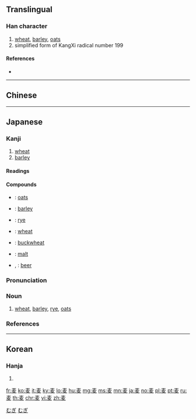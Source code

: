 {{character info/new}}
{{also|麥}}
==Translingual==
{{stroke order|type=animate}}
{{stroke order|type=janimate}}

===Han character===
{{Han char|rn=199|rad=麦|as=00|sn=7|four=|canj=QME|ids=⿱龶夂}}

# [[wheat]], [[barley]], [[oats]]
# simplified form of KangXi radical number 199

====References====
* {{Han ref|kx=1512.090|dkj=47718|dj=2041.020|hdz=74600.020|uh=9EA6|ud=40614}}

----

==Chinese==
{{zh-see|麥}}

----

==Japanese==

===Kanji===
{{ja-kanji|grade=2|rs=麥00|style=s|kyu=麥}}

# [[wheat]]
# [[barley]]

====Readings====
{{ja-readings|goon=[[みゃく]] (myaku)|kanon=[[ばく]] (baku)|kun=[[むぎ]] (mugi)}}

====Compounds====
{{der-top|Compounds}}
* {{ja-r|燕麦|えんばく}}: [[oats]]
* {{ja-r|大麦|おおむぎ}}: [[barley]]
* {{ja-r|黒麦|くろむぎ}}: [[rye]]
* {{ja-r|小麦|こむぎ}}: [[wheat]]
* {{ja-r|蕎麦|そば}}: [[buckwheat]]
* {{ja-r|麦芽|ばくが}}: [[malt]]
* {{ja-r|麦酒|ビール}}, {{ja-r|麦酒|ばくしゅ}}: [[beer]]
{{der-bottom}}

{{ja-kanjitab|むぎ|yomi=k}}

===Pronunciation===
{{ja-pron|yomi=k|むぎ|acc=1|acc_ref=DJR,NHK}}

===Noun===
{{ja-noun|むぎ}}

# [[wheat]], [[barley]], [[rye]], [[oats]]

===References===
<references/>

[[Category:Japanese basic words|むぎ]]
[[Category:ja:Grains|むぎ]]

----

==Korean==

===Hanja===
{{ko-hanja|hangeul=맥|eumhun=|rv=maek|mr=maek|y=mayk}}

# {{defn|lang=ko|sort=麦00}}

[[Category:CJKV radicals| ]]

[[fr:麦]]
[[ko:麦]]
[[it:麦]]
[[ky:麦]]
[[lo:麦]]
[[hu:麦]]
[[mg:麦]]
[[ms:麦]]
[[mn:麦]]
[[ja:麦]]
[[no:麦]]
[[pl:麦]]
[[pt:麦]]
[[ru:麦]]
[[th:麦]]
[[chr:麦]]
[[vi:麦]]
[[zh:麦]]